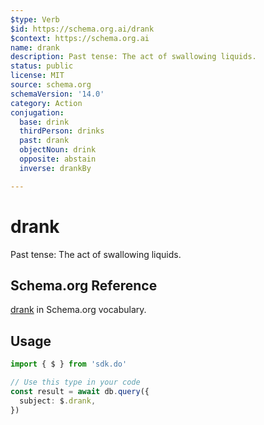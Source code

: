 ```yaml
---
$type: Verb
$id: https://schema.org.ai/drank
$context: https://schema.org.ai
name: drank
description: Past tense: The act of swallowing liquids.
status: public
license: MIT
source: schema.org
schemaVersion: '14.0'
category: Action
conjugation:
  base: drink
  thirdPerson: drinks
  past: drank
  objectNoun: drink
  opposite: abstain
  inverse: drankBy

---
```


# drank

Past tense: The act of swallowing liquids.

## Schema.org Reference

[drank](https://schema.org/DrinkAction) in Schema.org vocabulary.

## Usage

```typescript
import { $ } from 'sdk.do'

// Use this type in your code
const result = await db.query({
  subject: $.drank,
})
```

